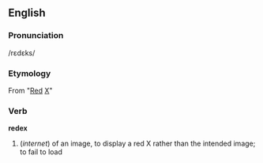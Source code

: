 ==English==
===Pronunciation===
/rɛdɛks/
===Etymology===
From "[[Red]] [[X]]"
===Verb===
'''redex'''

#(''internet'') of an image, to display a red X rather than the intended image; to fail to load